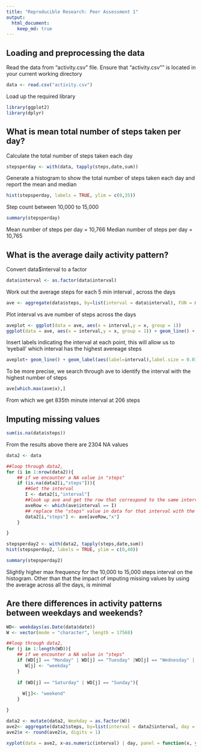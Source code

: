 ```yaml
---
title: "Reproducible Research: Peer Assessment 1"
output: 
  html_document:
    keep_md: true
---
```



## Loading and preprocessing the data


Read the data from "activity.csv" file. Ensure that "activity.csv"" is located in your current working directory

```r
data <- read.csv("activity.csv")
```

Load up the required library

```r
library(ggplot2)
library(dplyr)
```

## What is mean total number of steps taken per day?

Calculate the total number of steps taken each day

```r
stepsperday <- with(data, tapply(steps,date,sum))
```

Generate a histogram to show the total number of steps taken each day and report the mean and median

```r
hist(stepsperday, labels = TRUE, ylim = c(0,35))

```

Step count between 10,000 to 15,000 

```r
summary(stepsperday)
```

Mean number of steps per day = 10,766 
Median number of steps per day = 10,765

## What is the average daily activity pattern?

Convert data$interval to a factor

```r
data$interval <- as.factor(data$interval)
```

Work out the average steps for each 5 min interval , across the days

```r
ave <- aggregate(data$steps, by=list(interval = data$interval), FUN = mean, na.rm = TRUE)
```

Plot interval vs ave number of steps across the days

```r
aveplot <- ggplot(data = ave, aes(x = interval,y = x, group = 1))
ggplot(data = ave, aes(x = interval,y = x, group = 1)) + geom_line() + geom_point()  + xlab("Interval") + ylab("Average number of steps across the days")
```

Insert labels indicating the interval at each point, this will allow us to 'eyeball' which interval has the highest avereage steps

```r
aveplot+ geom_line() + geom_label(aes(label=interval),label.size = 0.01)
```

To be more precise, we search through ave to identify the interval with the highest number of steps

```r
ave[which.max(ave$x),]
```

From which we get 835th minute interval at 206 steps 

## Imputing missing values

```r
sum(is.na(data$steps))
```

From the results above there are 2304 NA values

```r
data2 <- data
```
```r
##loop through data2, 
for (i in 1:nrow(data2)){
    ## if we encounter a NA value in "steps"
    if (is.na(data2[i,"steps"])){
       ##Get the interval
       I <- data2[i,"interval"] 
       ##look up ave and get the row that correspond to the same interval
       aveRow <- which(ave$interval == I)
       ## replace the "steps" value in data for that interval with the average steps of the same interval from ave
       data2[i,"steps"] <- ave[aveRow,"x"]
    }

}
```

```r
stepsperday2 <- with(data2, tapply(steps,date,sum))
hist(stepsperday2, labels = TRUE, ylim = c(0,40))
```
```r
summary(stepsperday2)
```

Slightly higher max frequency for the 10,000 to 15,000 steps interval on the histogram. Other than that the impact of imputing missing values by using the average across all the days, is minimal

## Are there differences in activity patterns between weekdays and weekends?

```r
WD<- weekdays(as.Date(data$date))
W <- vector(mode = "character", length = 17568)
```

```r
##loop through data2, 
for (j in 1:length(WD)){
    ## if we encounter a NA value in "steps"
    if (WD[j] == "Monday" | WD[j] == "Tuesday" |WD[j] == "Wednesday" | WD[j] == "Thursday" | WD[j] == "Friday"){
       W[j] <- "weekday"
    }
  
    if (WD[j] == "Saturday" | WD[j] == "Sunday"){
      
      W[j]<- "weekend"
    }

}
```

```r
data2 <- mutate(data2, Weekday = as.factor(W))
ave2<- aggregate(data2$steps, by=list(interval = data2$interval, day = data2$Weekday), FUN = mean, na.rm = TRUE)
ave2$x <- round(ave2$x, digits = 1)
```

```r
xyplot(data = ave2, x~as.numeric(interval) | day, panel = function(x, y) , ylab = "Average steps across all days", xlab = "Interval", layout = c(1,2))
```


